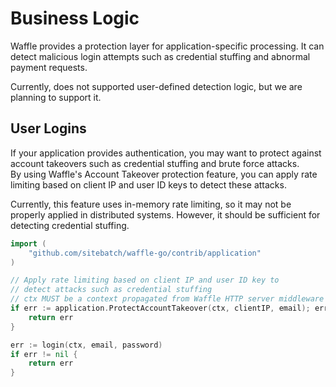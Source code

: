 # Business Logic

Waffle provides a protection layer for application-specific processing. It can detect malicious login attempts such as credential stuffing and abnormal payment requests.


<Callout type="warning" emoji="⚠">
    Currently, does not supported user-defined detection logic, but we are planning to support it.
</Callout>

## User Logins

If your application provides authentication, you may want to protect against account takeovers such as credential stuffing and brute force attacks.  
By using Waffle's Account Takeover protection feature, you can apply rate limiting based on client IP and user ID keys to detect these attacks.

<Callout type="warning" emoji="⚠">
Currently, this feature uses in-memory rate limiting, so it may not be properly applied in distributed systems. However, it should be sufficient for detecting credential stuffing.
</Callout>

```go
import (
    "github.com/sitebatch/waffle-go/contrib/application"
)

// Apply rate limiting based on client IP and user ID key to
// detect attacks such as credential stuffing
// ctx MUST be a context propagated from Waffle HTTP server middleware such as WafMiddleware
if err := application.ProtectAccountTakeover(ctx, clientIP, email); err != nil {
    return err
}

err := login(ctx, email, password)
if err != nil {
    return err
}
```